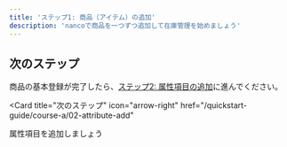 ```yaml
---
title: 'ステップ1: 商品（アイテム）の追加'
description: 'nancoで商品を一つずつ追加して在庫管理を始めましょう'
---
```



<ItemAddMethodsIntro />

<ItemAddBasicSteps />

## 次のステップ

商品の基本登録が完了したら、[ステップ2: 属性項目の追加](/quickstart-guide/course-a/02-attribute-add)に進んでください。

<Card
  title="次のステップ"
  icon="arrow-right"
  href="/quickstart-guide/course-a/02-attribute-add"
>
  属性項目を追加しましょう
</Card>

 